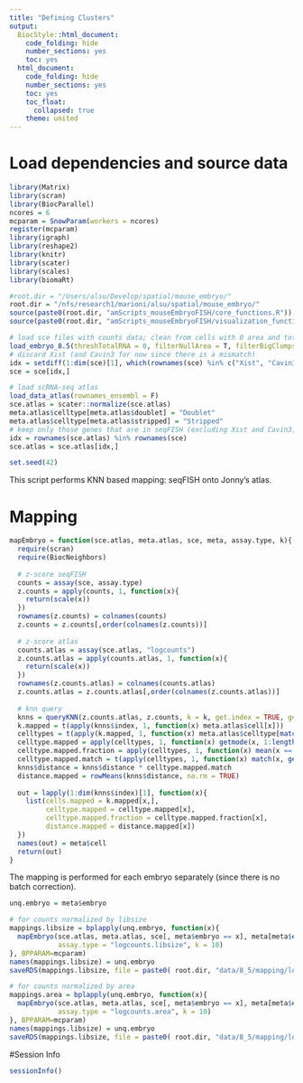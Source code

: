```yaml
---
title: "Defining Clusters"
output:
  BiocStyle::html_document:
    code_folding: hide
    number_sections: yes
    toc: yes  
  html_document:
    code_folding: hide
    number_sections: yes
    toc: yes
    toc_float:
      collapsed: true
    theme: united
---
```


# Load dependencies and source data

```r

library(Matrix)
library(scran)
library(BiocParallel)
ncores = 6
mcparam = SnowParam(workers = ncores)
register(mcparam)
library(igraph)
library(reshape2)
library(knitr)
library(scater)
library(scales)
library(biomaRt)

#root.dir = "/Users/alsu/Develop/spatial/mouse_embryo/"
root.dir = "/nfs/research1/marioni/alsu/spatial/mouse_embryo/"
source(paste0(root.dir, "amScripts_mouseEmbryoFISH/core_functions.R"))
source(paste0(root.dir, "amScripts_mouseEmbryoFISH/visualization_functions.R"))

# load sce files with counts data; clean from cells with 0 area and total # mRNA < user's threshold 
load_embryo_8.5(threshTotalRNA = 0, filterNullArea = T, filterBigClumps = T)
# discard Xist (and Cavin3 for now since there is a mismatch)
idx = setdiff(1:dim(sce)[1], which(rownames(sce) %in% c("Xist", "Cavin3")) )
sce = sce[idx,]

# load scRNA-seq atlas
load_data_atlas(rownames_ensembl = F)
sce.atlas = scater::normalize(sce.atlas)
meta.atlas$celltype[meta.atlas$doublet] = "Doublet"
meta.atlas$celltype[meta.atlas$stripped] = "Stripped"
# keep only those genes that are in seqFISH (excluding Xist and Cavin3)
idx = rownames(sce.atlas) %in% rownames(sce)
sce.atlas = sce.atlas[idx,]

set.seed(42)


```

This script performs KNN based mapping: seqFISH onto Jonny's atlas.

# Mapping 

```r

mapEmbryo = function(sce.atlas, meta.atlas, sce, meta, assay.type, k){
  require(scran)
  require(BiocNeighbors)
  
  # z-score seqFISH
  counts = assay(sce, assay.type)
  z.counts = apply(counts, 1, function(x){
    return(scale(x))
  })
  rownames(z.counts) = colnames(counts)
  z.counts = z.counts[,order(colnames(z.counts))]
  
  # z-score atlas
  counts.atlas = assay(sce.atlas, "logcounts")
  z.counts.atlas = apply(counts.atlas, 1, function(x){
    return(scale(x))
  })
  rownames(z.counts.atlas) = colnames(counts.atlas)
  z.counts.atlas = z.counts.atlas[,order(colnames(z.counts.atlas))]
  
  # knn query
  knns = queryKNN(z.counts.atlas, z.counts, k = k, get.index = TRUE, get.distance = TRUE)
  k.mapped = t(apply(knns$index, 1, function(x) meta.atlas$cell[x]))
  celltypes = t(apply(k.mapped, 1, function(x) meta.atlas$celltype[match(x, meta.atlas$cell)]))
  celltype.mapped = apply(celltypes, 1, function(x) getmode(x, 1:length(x)))
  celltype.mapped.fraction = apply(celltypes, 1, function(x) mean(x == getmode(x, 1:length(x))))
  celltype.mapped.match = t(apply(celltypes, 1, function(x) match(x, getmode(x, 1:length(x)))))
  knns$distance = knns$distance * celltype.mapped.match
  distance.mapped = rowMeans(knns$distance, na.rm = TRUE)
  
  out = lapply(1:dim(knns$index)[1], function(x){
    list(cells.mapped = k.mapped[x,],
         celltype.mapped = celltype.mapped[x],
         celltype.mapped.fraction = celltype.mapped.fraction[x],
         distance.mapped = distance.mapped[x])
  })
  names(out) = meta$cell
  return(out)
}

```

The mapping is performed for each embryo separately (since there is no batch correction).

```r

unq.embryo = meta$embryo

# for counts normalized by libsize
mappings.libsize = bplapply(unq.embryo, function(x){
  mapEmbryo(sce.atlas, meta.atlas, sce[, meta$embryo == x], meta[meta$embryo == x,], 
            assay.type = "logcounts.libsize", k = 10)
}, BPPARAM=mcparam)
names(mappings.libsize) = unq.embryo
saveRDS(mappings.libsize, file = paste0( root.dir, "data/8_5/mapping/logcounts_libsize__knn.rds"))

# for counts normalized by area
mappings.area = bplapply(unq.embryo, function(x){
  mapEmbryo(sce.atlas, meta.atlas, sce[, meta$embryo == x], meta[meta$embryo == x,], 
            assay.type = "logcounts.area", k = 10)
}, BPPARAM=mcparam)
names(mappings.libsize) = unq.embryo
saveRDS(mappings.libsize, file = paste0( root.dir, "data/8_5/mapping/logcounts_area__knn.rds"))

```


#Session Info
```r
sessionInfo()
```
